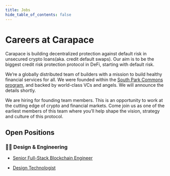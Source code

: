 ```yaml
---
title: Jobs
hide_table_of_contents: false
---
```



# Careers at Carapace

Carapace is building decentralized protection against default risk in unsecured crypto loans(aka. credit default swaps). Our aim is to be the biggest credit risk protection protocol in DeFi, starting with default risk.

We’re a globally distributed team of builders with a mission to build healthy financial services for all. We were founded within the [South Park Commons program](https://www.southparkcommons.com/), and backed by world-class VCs and angels. We will announce the details shortly. 

We are hiring for founding team members. This is an opportunity to work at the cutting edge of crypto and financial markets. Come join us as one of the earliest members of this team where you’ll help shape the vision, strategy and culture of this protocol.

## Open Positions

### 👩‍💻 Design & Engineering

- [Senior Full-Stack Blockchain Engineer](./jobs/fullstack)

- [Design Technologist](./jobs/design)
